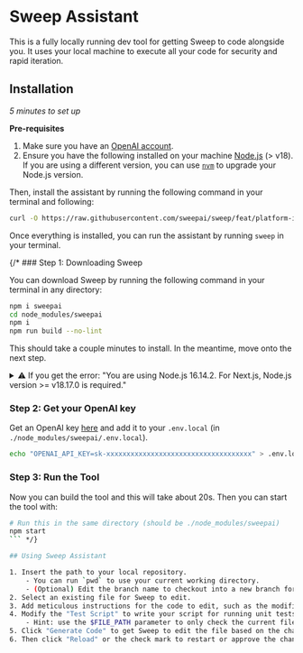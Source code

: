 # Sweep Assistant

This is a fully locally running dev tool for getting Sweep to code alongside you. It uses your local machine to execute all your code for security and rapid iteration.

## Installation

*5 minutes to set up*

**Pre-requisites**
1. Make sure you have an [OpenAI account](https://platform.openai.com).
2. Ensure you have the following installed on your machine [Node.js](https://nodejs.org/en/download/) (> v18). If you are using a different version, you can use [`nvm`](https://github.com/nvm-sh/nvm#installing-and-updating) to upgrade your Node.js version.

Then, install the assistant by running the following command in your terminal and following:

```sh filename="terminal"
curl -O https://raw.githubusercontent.com/sweepai/sweep/feat/platform-install-script/bin/install_assistant.sh && sh install_assistant.sh
```

Once everything is installed, you can run the assistant by running `sweep` in your terminal.

{/* ### Step 1: Downloading Sweep

You can download Sweep by running the following command in your terminal in any directory:

```sh filename="terminal"
npm i sweepai
cd node_modules/sweepai
npm i
npm run build --no-lint
```

This should take a couple minutes to install. In the meantime, move onto the next step.

<details>
<summary>⚠️ If you get the error: "You are using Node.js 16.14.2. For Next.js, Node.js version >= v18.17.0 is required."</summary>

If you see this warning, you need to update your Node.js version by first installing [NVM](https://github.com/nvm-sh/nvm#installing-and-updating).

Then run nvm install and rebuild:

```sh filename="terminal"
nvm i
npm run build --no-lint
```
</details>

### Step 2: Get your OpenAI key

Get an OpenAI key [here](https://platform.openai.com/api-keys) and add it to your `.env.local` (in `./node_modules/sweepai/.env.local`).

```sh filename="terminal"
echo "OPENAI_API_KEY=sk-xxxxxxxxxxxxxxxxxxxxxxxxxxxxxxxxxxxx" > .env.local
```

### Step 3: Run the Tool

Now you can build the tool and this will take about 20s. Then you can start the tool with:

```sh filename="terminal"
# Run this in the same directory (should be ./node_modules/sweepai)
npm start
``` */}

## Using Sweep Assistant

1. Insert the path to your local repository.
    - You can run `pwd` to use your current working directory.
    - (Optional) Edit the branch name to checkout into a new branch for Sweep to work in (defaults to current branch).
2. Select an existing file for Sweep to edit.
3. Add meticulous instructions for the code to edit, such as the modification.
4. Modify the "Test Script" to write your script for running unit tests, such as `python $FILE_PATH`. You may use the variable $FILE_PATH to refer to the current path. Click the "Run Tests" button to test the script.
    - Hint: use the $FILE_PATH parameter to only check the current file to reduce noise from the unit tests or other failing lints from other files.
5. Click "Generate Code" to get Sweep to edit the file based on the changes.
6. Then click "Reload" or the check mark to restart or approve the change.
